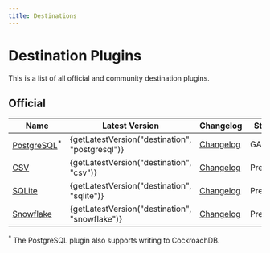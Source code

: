 ```yaml
---
title: Destinations
---
```



# Destination Plugins

This is a list of all official and community destination plugins.

## Official

| **Name**                 | Latest Version | Changelog                         | Stage |
|--------------------------|----------------|-----------------------------------|-------|
| [PostgreSQL][postgresql]<sup>*</sup> | {getLatestVersion("destination", "postgresql")}         | [Changelog][PostgreSQL-Changelog] | GA    |
| [CSV][csv] | {getLatestVersion("destination", "csv")}         | [Changelog][CSV-Changelog] | Preview|
| [SQLite][sqlite] | {getLatestVersion("destination", "sqlite")}         | [Changelog][SQLite-Changelog] | Preview|
| [Snowflake][snowflake] | {getLatestVersion("destination", "snowflake")}         | [Changelog][Snowflake-Changelog] | Preview|

[PostgreSQL]: /docs/plugins/destinations/postgresql/overview
[PostgreSQL-Changelog]: https://github.com/cloudquery/cloudquery/blob/main/plugins/destination/postgresql/CHANGELOG.md
[CSV]: /docs/plugins/destinations/csv/overview
[CSV-Changelog]: https://github.com/cloudquery/cloudquery/blob/main/plugins/destination/csv/CHANGELOG.md
[SQLite]: /docs/plugins/destinations/sqlite/overview
[SQLite-Changelog]: https://github.com/cloudquery/cloudquery/blob/main/plugins/destination/sqlite/CHANGELOG.md
[Snowflake]: /docs/plugins/destinations/snowflake/overview
[Snowflake-Changelog]: https://github.com/cloudquery/cloudquery/blob/main/plugins/destination/snowflake/CHANGELOG.md

<sup>*</sup> The PostgreSQL plugin also supports writing to CockroachDB.